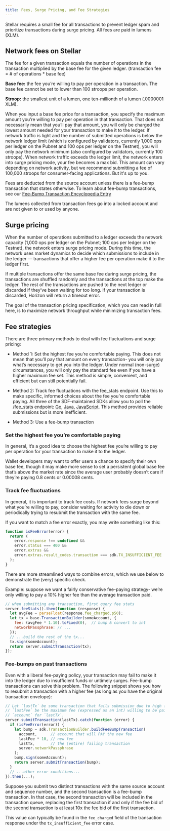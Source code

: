 ```yaml
---
title: Fees, Surge Pricing, and Fee Strategies
---
```



Stellar requires a small fee for all transactions to prevent ledger spam and prioritize transactions during surge pricing. All fees are paid in lumens (XLM).

## Network fees on Stellar

The fee for a given transaction equals the number of operations in the transaction multiplied by the base fee for the given ledger. (transaction fee = # of operations * base fee)

**Base fee:** the fee you’re willing to pay per operation in a transaction. The base fee cannot be set to lower than 100 stroops per operation.

**Stroop:** the smallest unit of a lumen, one ten-millionth of a lumen (.0000001 XLM).

When you input a base fee price for a transaction, you specify the maximum amount you’re willing to pay per operation in that transaction. That does not necessarily mean that you’ll pay that amount, you will only be charged the lowest amount needed for your transaction to make it to the ledger. If network traffic is light and the number of submitted operations is below the network ledger limit (which is configured by validators, currently 1,000 ops per ledger on the Pubnet and 100 ops per ledger on the Testnet), you will only pay the network minimum (also configured by validators, currently 100 stroops). When network traffic exceeds the ledger limit, the network enters into surge pricing mode, your fee becomes a max bid. This amount can vary depending on network activity, but we recommend submitting a fee of 100,000 stroops for consumer-facing applications. But it's up to you.

Fees are deducted from the source account unless there is a fee-bump transaction that states otherwise. To learn about fee-bump transactions, see our [Fee-Bump Transaction Encyclopedia Entry](./fee-bump-transactions)

The lumens collected from transaction fees go into a locked account and are not given to or used by anyone.

## Surge pricing

When the number of operations submitted to a ledger exceeds the network capacity (1,000 ops per ledger on the Pubnet; 100 ops per ledger on the Testnet), the network enters surge pricing mode. During this time, the network uses market dynamics to decide which submissions to include in the ledger — transactions that offer a higher fee per operation make it to the ledger first.

If multiple transactions offer the same base fee during surge pricing, the transactions are shuffled randomly and the transactions at the top make the ledger. The rest of the transactions are pushed to the next ledger or discarded if they’ve been waiting for too long. If your transaction is discarded, Horizon will return a timeout error.

The goal of the transaction pricing specification, which you can read in full here, is to maximize network throughput while minimizing transaction fees.

## Fee strategies

There are three primary methods to deal with fee fluctuations and surge pricing:

- Method 1: Set the highest fee you’re comfortable paying. This does not mean that you’ll pay that amount on every transaction- you will only pay what’s necessary to get you into the ledger. Under normal (non-surge) circumstances, you will only pay the standard fee even if you have a higher maximum fee set. This method is simple, convenient, and efficient but can still potentially fail.

- Method 2: Track fee fluctuations with the fee_stats endpoint. Use this to make specific, informed choices about the fee you’re comfortable paying. All three of the SDF-maintained SDKs allow you to poll the /fee_stats endpoint: [Go](https://godoc.org/github.com/stellar/go/clients/horizonclient#Client.FeeStats), [Java](https://stellar.github.io/java-stellar-sdk/), [JavaScript](https://stellar.github.io/js-stellar-sdk/Server.html#feeStats). This method provides reliable submissions but is more inefficient.

- Method 3: Use a fee-bump transaction

### Set the highest fee you’re comfortable paying

In general, it’s a good idea to choose the highest fee you’re willing to pay per operation for your transaction to make it to the ledger.

Wallet developers may want to offer users a chance to specify their own base fee, though it may make more sense to set a persistent global base fee that’s above the market rate since the average user probably doesn’t care if they’re paying 0.8 cents or 0.00008 cents.

### Track fee fluctuations

In general, it is important to track fee costs. If network fees surge beyond what you’re willing to pay, consider waiting for activity to die down or periodically trying to resubmit the transaction with the same fee.

If you want to match a fee error exactly, you may write something like this:

<CodeExample>

```js
function isFeeError(error) {
  return (
    error.response !== undefined &&
    error.status === 400 &&
    error.extras &&
    error.extras.result_codes.transaction === sdk.TX_INSUFFICIENT_FEE
  );
}
```

</CodeExample>

There are more streamlined ways to combine errors, which we use below to demonstrate the (very) specific check.

Example: suppose we want a fairly conservative fee-paying strategy- we’re only willing to pay a 10% higher fee than the average transaction paid.

<CodeExample>

```js
// when submitting any transaction, first query fee stats
server.feeStats().then(function (response) {
  let avgFee = parseFloat(response.fee_charged.p50);
  let tx = base.TransactionBuilder(someAccount, {
    fee: (avgFee * 1.10).toFixed(0),  // bump & convert to int
    networkPassphrase: // ...
  });
  // ...build the rest of the tx...
  tx.sign(someAccount);
  return server.submitTransaction(tx);
});
```

</CodeExample>

### Fee-bumps on past transactions

Even with a liberal fee-paying policy, your transaction may fail to make it into the ledger due to insufficient funds or untimely surges. Fee-bump transactions can solve this problem. The following snippet shows you how to resubmit a transaction with a higher fee (as long as you have the original transaction envelope):

<CodeExample>

```js
// Let `lastTx` be some transaction that fails submission due to high fees, and
// `lastFee` be the maximum fee (expressed as an int) willing to be paid by
// `account` for `lastTx`.
server.submitTransaction(lastTx).catch(function (error) {
  if (isFeeError(error)) {
    let bump = sdk.TransactionBuilder.buildFeeBumpTransaction(
      account,      // account that will PAY the new fee
      lastFee * 10, // new fee
      lastTx,       // the (entire) failing transaction
      server.networkPassphrase
    );
    bump.sign(someAccount);
    return server.submitTransaction(bump);
  }
  // ...other error conditions...
}).then(...);
```

</CodeExample>

Suppose you submit two distinct transactions with the same source account and sequence number, and the second transaction is a fee-bump transaction. In that case, the second transaction will be included in the transaction queue, replacing the first transaction if and only if the fee bid of the second transaction is at least 10x the fee bid of the first transaction.

This value can typically be found in the `fee_charged` field of the transaction response under the `tx_insufficient_fee` error case.
